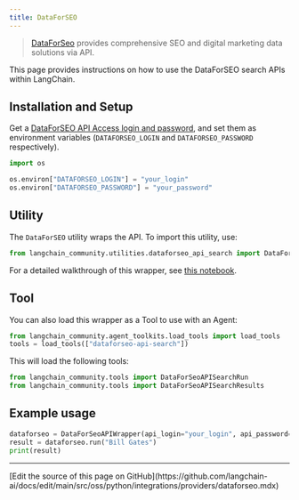 ```yaml
---
title: DataForSEO
---
```


>[DataForSeo](https://dataforseo.com/) provides comprehensive SEO and digital marketing data solutions via API.

This page provides instructions on how to use the DataForSEO search APIs within LangChain.

## Installation and Setup

Get a [DataForSEO API Access login and password](https://app.dataforseo.com/register), and set them as environment variables
(`DATAFORSEO_LOGIN` and `DATAFORSEO_PASSWORD` respectively).

```python
import os

os.environ["DATAFORSEO_LOGIN"] = "your_login"
os.environ["DATAFORSEO_PASSWORD"] = "your_password"
```


## Utility

The `DataForSEO` utility wraps the API. To import this utility, use:

```python
from langchain_community.utilities.dataforseo_api_search import DataForSeoAPIWrapper
```

For a detailed walkthrough of this wrapper, see [this notebook](/oss/python/integrations/tools/dataforseo).

## Tool

You can also load this wrapper as a Tool to use with an Agent:

```python
from langchain_community.agent_toolkits.load_tools import load_tools
tools = load_tools(["dataforseo-api-search"])
```

This will load the following tools:

```python
from langchain_community.tools import DataForSeoAPISearchRun
from langchain_community.tools import DataForSeoAPISearchResults
```

## Example usage

```python
dataforseo = DataForSeoAPIWrapper(api_login="your_login", api_password="your_password")
result = dataforseo.run("Bill Gates")
print(result)
```

---

<Callout icon="pen-to-square" iconType="regular">
  [Edit the source of this page on GitHub](https://github.com/langchain-ai/docs/edit/main/src/oss/python/integrations/providers/dataforseo.mdx)
</Callout>
